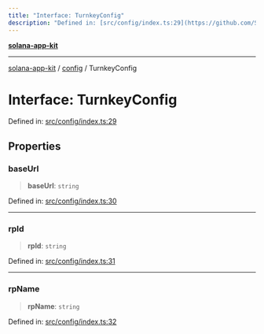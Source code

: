 ```yaml
---
title: "Interface: TurnkeyConfig"
description: "Defined in: [src/config/index.ts:29](https://github.com/SendArcade/solana-social-starter/blob/b27156124ee1831d644b1af765e8d55a2885cd4f/src/config/index.ts#L29)"
---
```


[**solana-app-kit**](../../README.mdx)

***

[solana-app-kit](../../README.mdx) / [config](../README.mdx) / TurnkeyConfig

# Interface: TurnkeyConfig

Defined in: [src/config/index.ts:29](https://github.com/SendArcade/solana-social-starter/blob/b27156124ee1831d644b1af765e8d55a2885cd4f/src/config/index.ts#L29)

## Properties

### baseUrl

> **baseUrl**: `string`

Defined in: [src/config/index.ts:30](https://github.com/SendArcade/solana-social-starter/blob/b27156124ee1831d644b1af765e8d55a2885cd4f/src/config/index.ts#L30)

***

### rpId

> **rpId**: `string`

Defined in: [src/config/index.ts:31](https://github.com/SendArcade/solana-social-starter/blob/b27156124ee1831d644b1af765e8d55a2885cd4f/src/config/index.ts#L31)

***

### rpName

> **rpName**: `string`

Defined in: [src/config/index.ts:32](https://github.com/SendArcade/solana-social-starter/blob/b27156124ee1831d644b1af765e8d55a2885cd4f/src/config/index.ts#L32)
